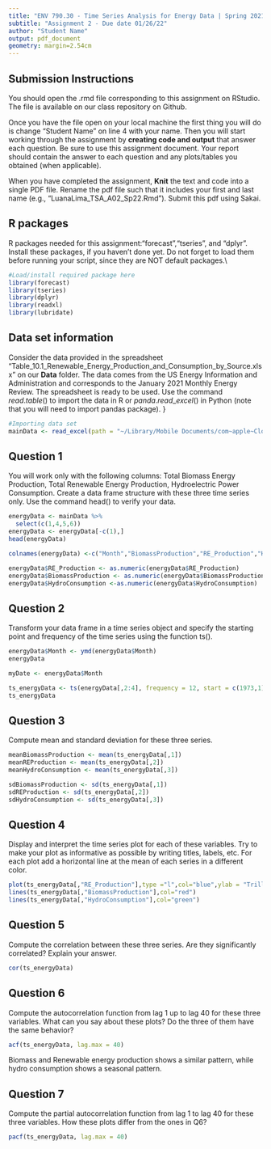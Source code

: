 ```yaml
---
title: "ENV 790.30 - Time Series Analysis for Energy Data | Spring 2021"
subtitle: "Assignment 2 - Due date 01/26/22"
author: "Student Name"
output: pdf_document
geometry: margin=2.54cm
---
```


## Submission Instructions

You should open the .rmd file corresponding to this assignment on RStudio. The file is available on our class repository on Github.   

Once you have the file open on your local machine the first thing you will do is change "Student Name" on line 4 with your name. 
Then you will start working through the assignment by  **creating code and output** that answer each question. Be sure to use this assignment document. Your report should contain the answer to each question and any plots/tables you obtained (when applicable).

When you have completed the assignment, **Knit** the text and code into a single PDF file. Rename the pdf file such that it includes your first and last name (e.g., "LuanaLima_TSA_A02_Sp22.Rmd"). Submit this pdf using Sakai. 

## R packages

R packages needed for this assignment:"forecast","tseries", and "dplyr". Install these packages, if you haven't done yet. Do not forget to load them before running your script, since they are NOT default packages.\\

```r
#Load/install required package here
library(forecast)
library(tseries)
library(dplyr)
library(readxl)
library(lubridate)
```


## Data set information  

Consider the data provided in the spreadsheet "Table_10.1_Renewable_Energy_Production_and_Consumption_by_Source.xlsx" on our **Data** folder. The data comes from the US Energy Information and Administration and corresponds to the January 2021 Monthly Energy Review. The spreadsheet is ready to be used. Use the command $read.table()$ to import the data in R or $panda.read\_excel()$ in Python (note that you will need to import pandas package). }

```r
#Importing data set
mainData <- read_excel(path = "~/Library/Mobile Documents/com~apple~CloudDocs/VJ_Duke Documents/Spring 2022/ENV790.3 - Time Series/ENV790_TimeSeriesAnalysis_Sp2022/Data/Table_10.1_Renewable_Energy_Production_and_Consumption_by_Source.xlsx", skip = 10 )


```


## Question 1
You will work only with the following columns: Total Biomass Energy Production, Total Renewable Energy Production, Hydroelectric Power Consumption. Create a data frame structure with these three time series only. Use the command head() to verify your data.

```r

energyData <- mainData %>%
  select(c(1,4,5,6))
energyData <- energyData[-c(1),]
head(energyData)

colnames(energyData) <-c("Month","BiomassProduction","RE_Production","HydroConsumption")

energyData$RE_Production <- as.numeric(energyData$RE_Production)
energyData$BiomassProduction <- as.numeric(energyData$BiomassProduction)
energyData$HydroConsumption <-as.numeric(energyData$HydroConsumption)

```




## Question 2
Transform your data frame in a time series object and specify the starting point and frequency of the time series using the function ts().

```r

energyData$Month <- ymd(energyData$Month)
energyData

myDate <- energyData$Month

ts_energyData <- ts(energyData[,2:4], frequency = 12, start = c(1973,1), end = c(2021,9))
ts_energyData

```




## Question 3
Compute mean and standard deviation for these three series.

```r
meanBiomassProduction <- mean(ts_energyData[,1])
meanREProduction <- mean(ts_energyData[,2])
meanHydroConsumption <- mean(ts_energyData[,3])

sdBiomassProduction <- sd(ts_energyData[,1])
sdREProduction <- sd(ts_energyData[,2])
sdHydroConsumption <- sd(ts_energyData[,3])
```


## Question 4
Display and interpret the time series plot for each of these variables. Try to make your plot as informative as possible by writing titles, labels, etc. For each plot add a horizontal line at the mean of each series in a different color.

```r

plot(ts_energyData[,"RE_Production"],type ="l",col="blue",ylab = "Trillion BTU", ylim = c(100, 1100), main ="Time Series of Renewable Energy Production, Biomass Production, \n and Hydropower Consumption")
lines(ts_energyData[,"BiomassProduction"],col="red")
lines(ts_energyData[,"HydroConsumption"],col="green")

```


## Question 5
Compute the correlation between these three series. Are they significantly correlated? Explain your answer.

```r
cor(ts_energyData)
```


## Question 6
Compute the autocorrelation function from lag 1 up to lag 40 for these three variables. What can you say about these plots? Do the three of them have the same behavior?

```r
acf(ts_energyData, lag.max = 40)
```

Biomass and Renewable energy production shows a similar pattern, while hydro consumption shows a seasonal pattern.


## Question 7
Compute the partial autocorrelation function from lag 1 to lag 40 for these three variables. How these plots differ from the ones in Q6?

```r
pacf(ts_energyData, lag.max = 40)
```


